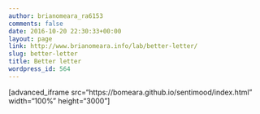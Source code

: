 ```yaml
---
author: brianomeara_ra6153
comments: false
date: 2016-10-20 22:30:33+00:00
layout: page
link: http://www.brianomeara.info/lab/better-letter/
slug: better-letter
title: Better letter
wordpress_id: 564
---
```


[advanced_iframe src="https://bomeara.github.io/sentimood/index.html" width="100%" height="3000"]


